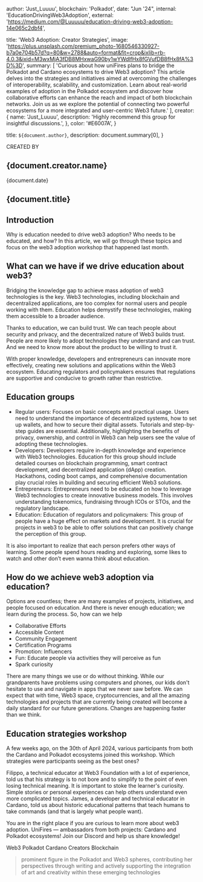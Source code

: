 

  author: 'Just_Luuuu',
  blockchain: 'Polkadot',
  date: "Jun '24",
  internal: 'EducationDrivingWeb3Adoption',
  external: 'https://medium.com/@Luuuuu/education-driving-web3-adoption-14e065c2dbf4',

  title: 'Web3 Adoption: Creator Strategies',
  image: 'https://plus.unsplash.com/premium_photo-1680546330927-b7a0e704b57d?q=80&w=2788&auto=format&fit=crop&ixlib=rb-4.0.3&ixid=M3wxMjA3fDB8MHxwaG90by1wYWdlfHx8fGVufDB8fHx8fA%3D%3D',
  summary: [
    'Curious about how uniFires plans to bridge the Polkadot and Cardano ecosystems to drive Web3 adoption? This article delves into the strategies and initiatives aimed at overcoming the challenges of interoperability, scalability, and customization. Learn about real-world examples of adoption in the Polkadot ecosystem and discover how collaborative efforts can enhance the reach and impact of both blockchain networks. Join us as we explore the potential of connecting two powerful ecosystems for a more integrated and user-centric Web3 future.'
  ],
  creator: {
    name: 'Just_Luuuu',
    description: 'Highly recommend this group for insightful discussions.',
  },
  color: '#E6007A',
}


title: `${document.author}`,
description: document.summary[0],
}

<div className='lg:mt-48 mt-36' />
<div className='justify-center w-full text-center'>

<p>CREATED BY</p>
<h2 className='text-4xl font-bold'>{document.creator.name}</h2>

<p className='mt-4 mb-4 text-gray-400'>{document.date}</p>

<h2 className='text-2xl font-semibold mt-6'>
{document.title}
</h2>
</div>


## Introduction

Why is education needed to drive web3 adoption? Who needs to be educated, and how? In this article, we will go through these topics and focus on the web3 adoption workshop that happened last month.


## What can we have if we drive education about web3?

Bridging the knowledge gap to achieve mass adoption of web3 technologies is the key. Web3 technologies, including blockchain and decentralized applications, are too complex for normal users and people working with them. Education helps demystify these technologies, making them accessible to a broader audience.

Thanks to education, we can build trust. We can teach people about security and privacy, and the decentralized nature of Web3 builds trust. People are more likely to adopt technologies they understand and can trust. And we need to know more about the product to be willing to trust it.

With proper knowledge, developers and entrepreneurs can innovate more effectively, creating new solutions and applications within the Web3 ecosystem. Educating regulators and policymakers ensures that regulations are supportive and conducive to growth rather than restrictive.

## Education groups

* Regular users: Focuses on basic concepts and practical usage. Users need to understand the importance of decentralized systems, how to set up wallets, and how to secure their digital assets. Tutorials and step-by-step guides are essential. Additionally, highlighting the benefits of privacy, ownership, and control in Web3 can help users see the value of adopting these technologies.
* Developers: Developers require in-depth knowledge and experience with Web3 technologies. Education for this group should include detailed courses on blockchain programming, smart contract development, and decentralized application (dApp) creation. Hackathons, coding boot camps, and comprehensive documentation play crucial roles in building and securing efficient Web3 solutions.
* Entrepreneurs: Entrepreneurs need to be educated on how to leverage Web3 technologies to create innovative business models. This involves understanding tokenomics, fundraising through ICOs or STOs, and the regulatory landscape.
* Education: Education of regulators and policymakers: This group of people have a huge effect on markets and development. It is crucial for projects in web3 to be able to offer solutions that can positively change the perception of this group.

It is also important to realize that each person prefers other ways of learning. Some people spend hours reading and exploring, some likes to watch and other don’t even wanna think about education.


## How do we achieve web3 adoption via education?
Options are countless; there are many examples of projects, initiatives, and people focused on education. And there is never enough education; we learn during the process. So, how can we help

* Collaborative Efforts
* Accessible Content
* Community Engagement
* Certification Programs
* Promotion: Influencers
* Fun: Educate people via activities they will perceive as fun
* Spark curiosity

There are many things we use or do without thinking. While our grandparents have problems using computers and phones, our kids don't hesitate to use and navigate in apps that we never saw before. We can expect that with time, Web3 space, cryptocurrencies, and all the amazing technologies and projects that are currently being created will become a daily standard for our future generations. Changes are happening faster than we think.

## Education strategies workshop

A few weeks ago, on the 30th of April 2024, various participants from both the Cardano and Polkadot ecosystems joined this workshop. Which strategies were participants seeing as the best ones?

Filippo, a technical educator at Web3 Foundation with a lot of experience, told us that his strategy is to not bore and to simplify to the point of even losing technical meaning. It is important to stoke the learner's curiosity. Simple stories or personal experiences can help others understand even more complicated topics. James, a developer and technical educator in Cardano, told us about historic educational patterns that teach humans to take commands (and that is largely what people want).

You are in the right place if you are curious to learn more about web3 adoption. UniFires — ambassadors from both projects: Cardano and Polkadot ecosystems! Join our Discord and help us share knowledge!


<TagList>
<TagListItem>Web3</TagListItem>
<TagListItem>Polkadot</TagListItem>
<TagListItem>Cardano</TagListItem>
<TagListItem>Creators</TagListItem>
<TagListItem>Blockchain</TagListItem>

</TagList>


<Blockquote
  author={{ name: 'Just_Luuuu', role: 'Polkadot Senior Ambassador' }}
  image={{ src: headshot }}
>
prominent figure in the Polkadot and Web3 spheres, contributing her perspectives through writing and actively supporting the integration of art and creativity within these emerging technologies
</Blockquote>

<ContactSection />
